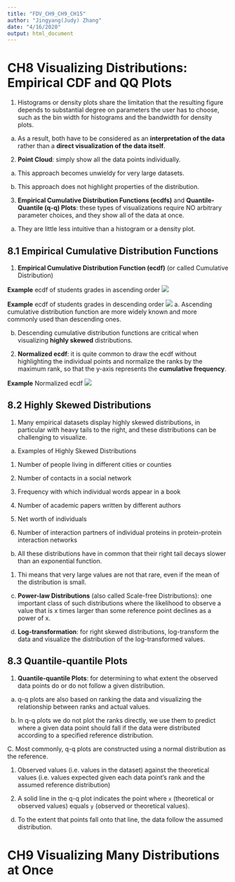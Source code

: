 ```yaml
---
title: "FDV_CH9_CH9_CH15"
author: "Jingyang(Judy) Zhang"
date: "4/16/2020"
output: html_document
---
```


# CH8 Visualizing Distributions: Empirical CDF and QQ Plots #

1. Histograms or density plots share the limitation that the resulting figure depends to substantial degree on parameters the user has to choose, such as the bin width for histograms and the bandwidth for density plots. 

a. As a result, both have to be considered as an __interpretation of the data__ rather than a __direct visualization of the data itself__. 


2. __Point Cloud__: simply show all the data points individually. 

a. This approach becomes unwieldy for very large datasets. 

b. This approach does not highlight properties of the distribution. 

3. __Empirical Cumulative Distribution Functions (ecdfs)__ and __Quantile-Quantile (q-q) Plots__: these types of visualizations require NO arbitrary parameter choices, and they show all of the data at once. 

a. They are little less intuitive than a histogram or a density plot. 



## 8.1 Empirical Cumulative Distribution Functions ##

1. __Empirical Cumulative Distribution Function (ecdf)__ (or called Cumulative Distribution)

__Example__ ecdf of students grades in ascending order
![](screenshots/FDV_figure8_1.png)

__Example__ ecdf of students grades in descending order
![](screenshots/FDV_figure8_2.png)
a. Ascending cumulative distribution function are more widely known and more commonly used than descending ones. 

b. Descending cumulative distribution functions are critical when visualizing __highly skewed__ distributions. 


2. __Normalized ecdf__: it is quite common to draw the ecdf without highlighting the individual points and normalize the ranks by the maximum rank, so that the y-axis represents the __cumulative frequency__. 


__Example__ Normalized ecdf
![](screenshots/FDV_figure8_3.png)


## 8.2 Highly Skewed Distributions ##

1. Many empirical datasets display highly skewed distributions, in particular with heavy tails to the right, and these distributions can be challenging to visualize. 

a. Examples of Highly Skewed Distributions

(1) Number of people living in different cities or counties

(2) Number of contacts in a social network

(3) Frequency with which individual words appear in a book

(4) Number of academic papers written by different authors

(5) Net worth of individuals

(6) Number of interaction partners of individual proteins in protein-protein interaction networks

b. All these distributions have in common that their right tail decays slower than an exponential function. 

(1) Thi means that very large values are not that rare, even if the mean of the distribution is small. 

c. __Power-law Distributions__ (also called Scale-free Distributions): one important class of such distributions where the likelihood to observe a value that is x times larger than some reference point declines as a power of x. 


d. __Log-transformation__: for right skewed distributions, log-transform the data and visualize the distribution of the log-transformed values. 


## 8.3 Quantile-quantile Plots ##

1. __Quantile-quantile Plots__: for determining to what extent the observed data points do or do not follow a given distribution. 

a. q-q plots are also based on ranking the data and visualizing the relationship between ranks and actual values. 

b. In q-q plots we do not plot the ranks directly, we use them to predict where a given data point should fall if the data were distributed according to a specified reference distribution. 

C. Most commonly, q-q plots are constructed using a normal distribution as the reference. 

(1) Observed values (i.e. values in the dataset) against the theoretical values (i.e. values expected given each data point's rank and the assumed reference distribution)

(2) A solid line in the q-q plot indicates the point where ``x`` (theoretical or observed values) equals ``y`` (observed or theoretical values).

d. To the extent that points fall onto that line, the data follow the assumed distribution. 





# CH9 Visualizing Many Distributions at Once #



